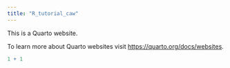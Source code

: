 ```yaml
---
title: "R_tutorial_caw"
---
```


This is a Quarto website.

To learn more about Quarto websites visit <https://quarto.org/docs/websites>.

```r
1 + 1
```
